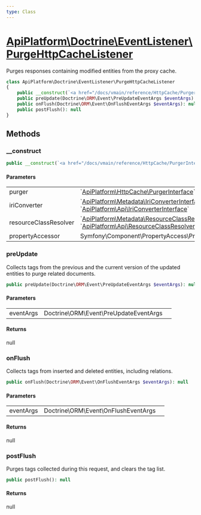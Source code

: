 ```yaml
---
type: Class
---
```


# [ApiPlatform\Doctrine\EventListener\PurgeHttpCacheListener](/docs/vmain/reference/Doctrine/EventListener/PurgeHttpCacheListener)

Purges responses containing modified entities from the proxy cache.


```php
class ApiPlatform\Doctrine\EventListener\PurgeHttpCacheListener
{
    public __construct(`<a href="/docs/vmain/reference/HttpCache/PurgerInterface">ApiPlatform\HttpCache\PurgerInterface</a>` $purger, `<a href="/docs/vmain/reference/Metadata/IriConverterInterface">ApiPlatform\Metadata\IriConverterInterface</a>`|`<a href="/docs/vmain/reference/Metadata/IriConverterInterface">ApiPlatform\Api\IriConverterInterface</a>` $iriConverter, `<a href="/docs/vmain/reference/Metadata/ResourceClassResolverInterface">ApiPlatform\Metadata\ResourceClassResolverInterface</a>`|`<a href="/docs/vmain/reference/Metadata/ResourceClassResolverInterface">ApiPlatform\Api\ResourceClassResolverInterface</a>` $resourceClassResolver, null|Symfony\Component\PropertyAccess\PropertyAccessorInterface $propertyAccessor)
    public preUpdate(Doctrine\ORM\Event\PreUpdateEventArgs $eventArgs): null
    public onFlush(Doctrine\ORM\Event\OnFlushEventArgs $eventArgs): null
    public postFlush(): null
}
```
## Methods

### __construct



```php
public __construct(`<a href="/docs/vmain/reference/HttpCache/PurgerInterface">ApiPlatform\HttpCache\PurgerInterface</a>` $purger, `<a href="/docs/vmain/reference/Metadata/IriConverterInterface">ApiPlatform\Metadata\IriConverterInterface</a>`|`<a href="/docs/vmain/reference/Metadata/IriConverterInterface">ApiPlatform\Api\IriConverterInterface</a>` $iriConverter, `<a href="/docs/vmain/reference/Metadata/ResourceClassResolverInterface">ApiPlatform\Metadata\ResourceClassResolverInterface</a>`|`<a href="/docs/vmain/reference/Metadata/ResourceClassResolverInterface">ApiPlatform\Api\ResourceClassResolverInterface</a>` $resourceClassResolver, null|Symfony\Component\PropertyAccess\PropertyAccessorInterface $propertyAccessor)
```

#### Parameters

<table><tbody>
<tr><td>purger</td><td>`<a href="/docs/vmain/reference/HttpCache/PurgerInterface">ApiPlatform\HttpCache\PurgerInterface</a>`</td><td></td></tr><tr><td>iriConverter</td><td>`<a href="/docs/vmain/reference/Metadata/IriConverterInterface">ApiPlatform\Metadata\IriConverterInterface</a>`<br />`<a href="/docs/vmain/reference/Metadata/IriConverterInterface">ApiPlatform\Api\IriConverterInterface</a>`</td><td></td></tr><tr><td>resourceClassResolver</td><td>`<a href="/docs/vmain/reference/Metadata/ResourceClassResolverInterface">ApiPlatform\Metadata\ResourceClassResolverInterface</a>`<br />`<a href="/docs/vmain/reference/Metadata/ResourceClassResolverInterface">ApiPlatform\Api\ResourceClassResolverInterface</a>`</td><td></td></tr><tr><td>propertyAccessor</td><td>Symfony\Component\PropertyAccess\PropertyAccessorInterface</td><td></td></tr>
</tbody>
</table>

### preUpdate

Collects tags from the previous and the current version of the updated entities to purge related documents.

```php
public preUpdate(Doctrine\ORM\Event\PreUpdateEventArgs $eventArgs): null
```

#### Parameters

<table><tbody>
<tr><td>eventArgs</td><td>Doctrine\ORM\Event\PreUpdateEventArgs</td><td></td></tr>
</tbody>
</table>

#### Returns

null

### onFlush

Collects tags from inserted and deleted entities, including relations.

```php
public onFlush(Doctrine\ORM\Event\OnFlushEventArgs $eventArgs): null
```

#### Parameters

<table><tbody>
<tr><td>eventArgs</td><td>Doctrine\ORM\Event\OnFlushEventArgs</td><td></td></tr>
</tbody>
</table>

#### Returns

null

### postFlush

Purges tags collected during this request, and clears the tag list.

```php
public postFlush(): null
```

#### Returns

null
